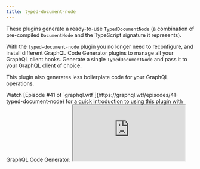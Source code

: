 ```yaml
---
title: typed-document-node
---
```



<PluginHeader hasOperationsNote />

These plugins generate a ready-to-use `TypedDocumentNode` (a combination of pre-compiled `DocumentNode` and the TypeScript signature it represents).

With the `typed-document-node` plugin you no longer need to reconfigure, and install different GraphQL Code Generator plugins to manage all your GraphQL client hooks. Generate a single `TypedDocumentNode` and pass it to your GraphQL client of choice.

This plugin also generates less boilerplate code for your GraphQL operations.

<Callout>
  Watch [Episode #41 of `graphql.wtf`](https://graphql.wtf/episodes/41-typed-document-node) for a quick introduction to
  using this plugin with GraphQL Code Generator:
</Callout>

<iframe src="https://youtube.com/embed/cYIhx8dusa4" title="Typed Document Node with GraphQL Code Generator" />

### Usage example

```yaml
schema: SCHEMA_FILE_OR_ENDPOINT_HERE
documents: './src/**/*.graphql'
generates:
  ./src/graphql-operations.ts:
    plugins:
      - typescript
      - typescript-operations
      - typed-document-node
```

The example about will generate `TypedDocumentNode` with the needed types built-in, for example:

```ts
// Represents the variables type of the operation - generated by `typescript` + `typescript-operations` plugins
export type RatesQueryVariables = Exact<{
  currency: Scalars['String'];
}>;

// Represents the result type of the operation - generated by `typescript` + `typescript-operations` plugins
export type RatesQuery = (
  { __typename?: 'Query' }
  & {
  rates?: Maybe<Array<Maybe<(
    { __typename?: 'ExchangeRate' }
    & Pick<ExchangeRate, 'currency' | 'rate'>
    )>>>
}
  )

// Generated by this plugin - creates a pre-compiled `DocumentNode` and passes result type and variables type as generics
export const ratesQuery: TypedDocumentNode<RatesQuery, RatesQueryVariables> = {
  kind: 'Document',
  definitions: [
    {
      kind: 'OperationDefinition',
      operation: 'query',
      name: { ... }
    }
  ]
}
```

<Callout>This plugin also requires `typescript` and `typescript-operations`.</Callout>

For information about the setup and usage of `TypedDocumentNode`, [please refer to the library's documentation](https://github.com/dotansimha/graphql-typed-document-node).
